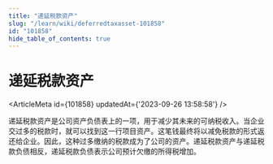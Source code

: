 ```yaml
---
title: "递延税款资产"
slug: "/learn/wiki/deferredtaxasset-101858"
id: "101858"
hide_table_of_contents: true
---
```



# 递延税款资产

<ArticleMeta id={101858} updatedAt={'2023-09-26 13:58:58'} />
<div className='border-solid border-b border-t-0 my-4 border-[var(--ifm-color-gray-300)]' />

递延税款资产是公司资产负债表上的一项，用于减少其未来的可纳税收入。当企业交过多的税款时，就可以找到这一行项目资产。这笔钱最终将以减免税款的形式返还给企业。因此，这种过多缴纳的税款成为了公司的资产。递延税款资产与递延税款负债相反，递延税款负债表示公司预计欠缴的所得税增加。
